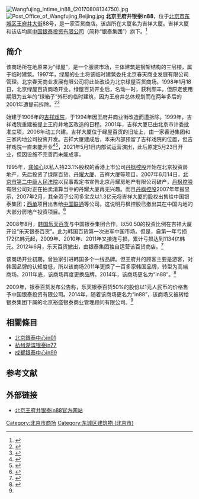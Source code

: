 [[File:Wangfujing_Intime_in88_(20170808134750).jpg|thumb]]
[[File:Post_Office_of_Wangfujing,Beijing.jpg|thumb]]
'''北京王府井银泰in88'''，位于[[北京市|北京市]][[东城区_(北京市)|东城区]][[王府井大街|王府井大街]]88号，是一家百货商店。该店所在大厦名为吉祥大厦。吉祥大厦和该店均属[[中国银泰投资有限公司|中国银泰投资有限公司]]（简称“银泰集团”）旗下。<ref>{{Cite web |url=http://news.xinhuanet.com/house/nb/2014-04-17/c_1110288442.htm |title=“银泰系”密集融资A股上市公司股权被悉数质押，新华网，2014-04-17 |accessdate=2014-12-16 |archive-date=2014-12-18 |archive-url=https://web.archive.org/web/20141218221740/http://news.xinhuanet.com/house/nb/2014-04-17/c_1110288442.htm |dead-url=no }}</ref>

==简介==
该商场所在地原来为“绿屋”，是一个服装市场，主体建筑是钢架结构的三层楼，属于临时建筑。1997年，绿屋的业主将该临时建筑委托北京春天商业发展有限公司管理。北京春天商业发展有限公司将此处改设为北京绿屋百货商场。1998年1月18日，北京绿屋百货商场开业。绿屋百货开业后，名动一时，获利颇丰。但原定使用期限为五年的“绿箱子”外形的临时建筑，因为王府井总体规划而在两年多后的2001年遭提前拆除。<ref>{{Cite web |url=http://news.yipu.com.cn/shangye/cs/228302.html |title=打开绿箱子——绿屋百货经营案例，易铺网，2007-02-28 |access-date=2014-12-16 |archive-url=https://web.archive.org/web/20160306030122/http://news.yipu.com.cn/shangye/cs/228302.html |archive-date=2016-03-06 |dead-url=yes }}</ref><ref>{{Cite web |url=http://news.sohu.com/16/73/news145967316.shtml |title=北京王府井绿屋百货静悄悄地拆，搜狐，2001-07-23 |accessdate=2014-12-16 |archive-date=2014-12-16 |archive-url=https://web.archive.org/web/20141216195629/http://news.sohu.com/16/73/news145967316.shtml |dead-url=no }}</ref>

始建于1906年的[[吉祥戏院|吉祥戏院]]，于1994年因王府井商业街改造而遭拆除。1999年，吉祥戏院重建被提上王府井地区改造的日程。2001年，吉祥大厦已由北京市计委批准立项，2006年动工兴建。吉祥大厦位于绿屋百货的旧址上，由一家香港集团和三家内地公司投资开发。吉祥大厦建成后，本来内部预留了吉祥戏院的位置，但吉祥戏院一直未能开业<ref>{{Cite web |url=http://news.sina.com.cn/s/294604.html |title=北京王府井绿屋百货已被拆 三亿元打造新“吉祥”， 2001-07-06 |accessdate=2014-12-16 |archive-date=2014-12-16 |archive-url=https://web.archive.org/web/20141216210149/http://news.sina.com.cn/s/294604.html |dead-url=no }}</ref><ref>{{Cite web |url=http://finance.sina.com.cn/roll/20051123/0108410200.shtml |title=金街77个奢侈品牌与10元小商品店并存影响发展，新浪，2005-11-23 |accessdate=2014-12-16 |archive-date=2014-12-16 |archive-url=https://web.archive.org/web/20141216205647/http://finance.sina.com.cn/roll/20051123/0108410200.shtml |dead-url=no }}</ref>，2021年5月1日内部试运营演出，此后原定5月23日开业，但因设施不完善而未能成事。

1995年，[[龚如心|龚如心]]以私人持23.1%股权的香港上市公司[[丹枫控股|丹枫控股]]开始在北京投资房地产，先后投资了绿屋百货、[[丹耀大厦|丹耀大厦]]、吉祥大厦等项目。2007年6月14日，[[北京市第二中级人民法院|北京市第二中级人民法院]]以民事裁定书宣告北京丹耀房地产有限公司破产，[[丹枫控股|丹枫控股]]有限公司对正在拍卖清算当中的丹耀大厦再无兴趣。而且[[丹枫控股|丹枫控股]]2007年年报显示，2007年2月，其全资子公司多宝龙以1.3亿元将吉祥大厦的股权出售给中国银泰集团；[[西单|西单]]项目出售给[[中国联通|中国联通]]等公司。这说明丹枫控股已撤出其在中国内地的大部分房地产投资项目。<ref name=dyds>{{Cite web |url=http://house.china.com.cn/bookview_8814.htm |title=北京丹耀大厦近日“挥泪”清盘，地产中国网，2008-7-4 |accessdate=2014-12-16 |archive-date=2013-06-28 |archive-url=https://archive.is/20130628082448/http://house.china.com.cn/bookview_8814.htm |dead-url=no }}</ref>

2008年8月，[[韩国|韩国]][[乐天百货|乐天百货]]与中国银泰集团合作，以50:50的投资比例在吉祥大厦开设“乐天银泰百货”。此为韩国百货第一次进军中国市场。但是，自第一年亏损172亿韩元起，2009年、2010年、2011年又接连亏损，累计亏损达到1134亿韩元。2012年6月，乐天百货撤出，由银泰集团独自运营该百货商店。<ref>{{Cite web |url=http://korea.people.com.cn/205162/205196/7965568.html |title=选址营销均失策 乐天百货进军中国惨败，人民网，2012-09-29 |accessdate=2014-12-16 |archive-date=2016-03-04 |archive-url=https://web.archive.org/web/20160304112532/http://korea.people.com.cn/205162/205196/7965568.html |dead-url=no }}</ref>

该商场开业初期，曾独家引进韩国多个一线品牌。但王府井的顾客主要是游客，对韩国品牌的认知度低，所以该商场2011年更换了一百多家韩国品牌，转型为高端商场。2011年底，该商场再度更换品牌。2014年，该商场更名为“in88”。<ref name=sopu>{{Cite web |url=http://www.soupu.com/UINews/Detail.aspx?id=571619 |title=王府井乐天银泰百货更名“IN88” 开业近6年持续亏损大调整，搜铺，2014-01-23 |accessdate=2014-12-16 |archive-date=2015-09-24 |archive-url=https://web.archive.org/web/20150924103957/http://www.soupu.com/UINews/Detail.aspx?id=571619 |dead-url=no }}</ref>

2009年，银泰百货发布公告称，乐天银泰百货50%的股份以1元人民币的价格售予中国银泰投资有限公司。2014年，随着该商场更名为“in88”，该商场又被转给银泰集团下属的北京裕盛银泰商业管理顾问有限公司。<ref name=sopu/>

==相關條目==
*[[北京銀泰中心|北京銀泰中心in01]]
*[[杭州湖滨银泰in77|杭州湖滨银泰in77]]
*[[成都银泰中心in99|成都银泰中心in99]]

==参考文献==
{{reflist}}

==外部链接==
*[https://web.archive.org/web/20141216193457/http://www.in88.com/ 北京王府井银泰in88官方网站]

[[Category:北京市商场|Category:北京市商场]]
[[Category:东城区建筑物_(北京市)|Category:东城区建筑物 (北京市)]]